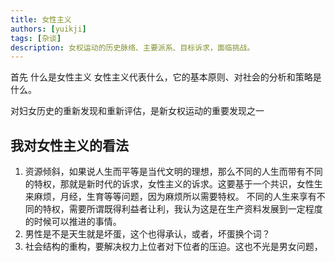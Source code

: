 ```yaml
---
title: 女性主义
authors: [yuikji]
tags: [杂谈]
description: 女权运动的历史脉络、主要派系、目标诉求，面临挑战。
---
```



首先
什么是女性主义
女性主义代表什么，它的基本原则、对社会的分析和策略是什么。



<Admonition type="tip" icon="💡"  title="">
对妇女历史的重新发现和重新评估，是新女权运动的重要发现之一
</Admonition>


## 我对女性主义的看法
1. 资源倾斜，如果说人生而平等是当代文明的理想，那么不同的人生而带有不同的特权，那就是新时代的诉求，女性主义的诉求。这要基于一个共识，女性生来麻烦，月经，生育等等问题，因为麻烦所以需要特权。
不同的人生来享有不同的特权，需要所谓既得利益者让利，我认为这是在生产资料发展到一定程度的时候可以推进的事情。
2. 男性是不是天生就是坏蛋，这个也得承认，或者，坏蛋换个词？
3. 社会结构的重构，要解决权力上位者对下位者的压迫。这也不光是男女问题，
